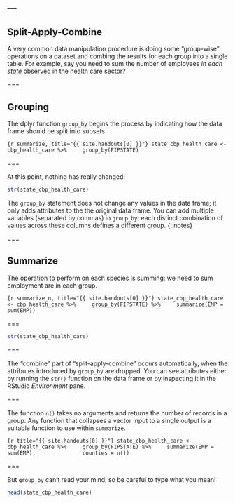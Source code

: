 ---
---

## Split-Apply-Combine

A very common data manipulation procedure is doing some "group-wise" operations
on a dataset and combing the results for each group into a single table. For
example, say you need to sum the number of employees *in each state* observed in
the health care sector?

===

## Grouping

The dplyr function `group_by` begins the process by indicating how the data frame should be split into subsets.

```{r summarize, title="{{ site.handouts[0] }}"}
state_cbp_health_care <- cbp_health_care %>%
    group_by(FIPSTATE)
```

===

At this point, nothing has really changed:

```r
str(state_cbp_health_care)
```

The `group_by` statement does not change any values in the data frame; it only
adds attributes to the the original data frame. You can add multiple variables
(separated by commas) in `group_by`; each distinct combination of values across
these columns defines a different group.
{:.notes}

===

## Summarize

The operation to perform on each species is summing: we need to sum employment
are in each group.

```{r summarize_n, title="{{ site.handouts[0] }}"}
state_cbp_health_care <- cbp_health_care %>%
    group_by(FIPSTATE) %>%
    summarize(EMP = sum(EMP))
```

===

```r
str(state_cbp_health_care)
```

===

The "combine" part of "split-apply-combine" occurs automatically, when the attributes introduced by `group_by` are dropped. You can see attributes either by running the `str()` function on the data frame or by inspecting it in the RStudio *Environment* pane.

===

The function `n()` takes no arguments and returns the number of records in a group. Any function that collapses a vector input to a single output is a suitable function to use within `summarize`.

```{r title="{{ site.handouts[0] }}"}
state_cbp_health_care <- cbp_health_care %>%
    group_by(FIPSTATE) %>%
    summarize(EMP = sum(EMP),
              counties = n())
```

===

But `group_by` can't read your mind, so be careful to type what you mean! 

```r
head(state_cbp_health_care)
```
